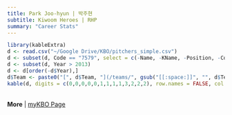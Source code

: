 ```yaml
---
title: Park Joo-hyun | 박주현
subtitle: Kiwoom Heroes | RHP
summary: "Career Stats"
---
```

```r
library(kableExtra)
d <- read.csv("~/Google Drive/KBO/pitchers_simple.csv")
d <- subset(d, Code == "7579", select = c(-Name, -KName, -Position, -Code, -Url))
d <- subset(d, Year > 2013)
d <- d[order(-d$Year),]
d$Team <- paste0("[", d$Team, "](/teams/", gsub("[[:space:]]", "", d$Team), ")")
kable(d, digits = c(0,0,0,0,0,1,1,1,1,3,2,2,2), row.names = FALSE, col.names = c("Season","Age","Team","G","GS","IP","K/9","BB/9","HR/9","BABIP","ERA","FIP","WAR")) %>% kable_styling(bootstrap_options = c("striped", "hover"), fixed_thead = T)
```
<br>
**More** | [myKBO Page](https://mykbostats.com/players/1082)
